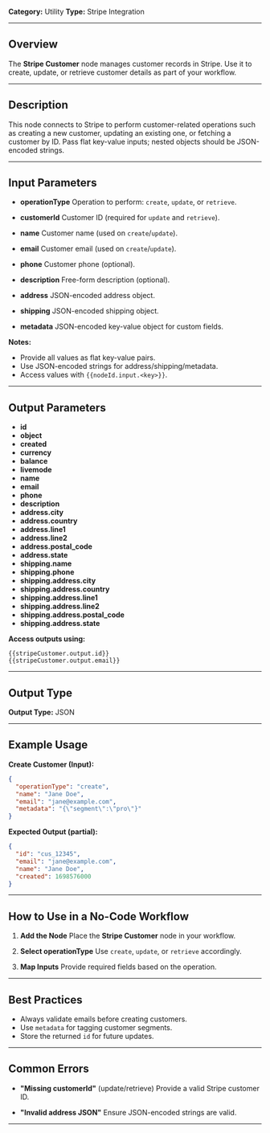 **Category:** Utility
**Type:** Stripe Integration

---

## Overview

The **Stripe Customer** node manages customer records in Stripe.
Use it to create, update, or retrieve customer details as part of your workflow.

---

## Description

This node connects to Stripe to perform customer-related operations such as creating a new customer, updating an existing one, or fetching a customer by ID.
Pass flat key-value inputs; nested objects should be JSON-encoded strings.

---

## Input Parameters

- **operationType**
  Operation to perform: `create`, `update`, or `retrieve`.

- **customerId**
  Customer ID (required for `update` and `retrieve`).

- **name**
  Customer name (used on `create`/`update`).

- **email**
  Customer email (used on `create`/`update`).

- **phone**
  Customer phone (optional).

- **description**
  Free-form description (optional).

- **address**
  JSON-encoded address object.

- **shipping**
  JSON-encoded shipping object.

- **metadata**
  JSON-encoded key-value object for custom fields.

**Notes:**

- Provide all values as flat key-value pairs.
- Use JSON-encoded strings for address/shipping/metadata.
- Access values with `{{nodeId.input.<key>}}`.

---

## Output Parameters

- **id**
- **object**
- **created**
- **currency**
- **balance**
- **livemode**
- **name**
- **email**
- **phone**
- **description**
- **address.city**
- **address.country**
- **address.line1**
- **address.line2**
- **address.postal_code**
- **address.state**
- **shipping.name**
- **shipping.phone**
- **shipping.address.city**
- **shipping.address.country**
- **shipping.address.line1**
- **shipping.address.line2**
- **shipping.address.postal_code**
- **shipping.address.state**

**Access outputs using:**

```
{{stripeCustomer.output.id}}
{{stripeCustomer.output.email}}
```

---

## Output Type

**Output Type:** JSON

---

## Example Usage

**Create Customer (Input):**

```json
{
  "operationType": "create",
  "name": "Jane Doe",
  "email": "jane@example.com",
  "metadata": "{\"segment\":\"pro\"}"
}
```

**Expected Output (partial):**

```json
{
  "id": "cus_12345",
  "email": "jane@example.com",
  "name": "Jane Doe",
  "created": 1698576000
}
```

---

## How to Use in a No-Code Workflow

1. **Add the Node**
   Place the **Stripe Customer** node in your workflow.

2. **Select operationType**
   Use `create`, `update`, or `retrieve` accordingly.

3. **Map Inputs**
   Provide required fields based on the operation.

---

## Best Practices

- Always validate emails before creating customers.
- Use `metadata` for tagging customer segments.
- Store the returned `id` for future updates.

---

## Common Errors

- **"Missing customerId"** (update/retrieve)
  Provide a valid Stripe customer ID.

- **"Invalid address JSON"**
  Ensure JSON-encoded strings are valid.

---
